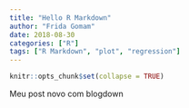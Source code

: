 ```yaml
---
title: "Hello R Markdown"
author: "Frida Gomam"
date: 2018-08-30
categories: ["R"]
tags: ["R Markdown", "plot", "regression"]
---
```


```r
knitr::opts_chunk$set(collapse = TRUE)
```

Meu post novo com blogdown